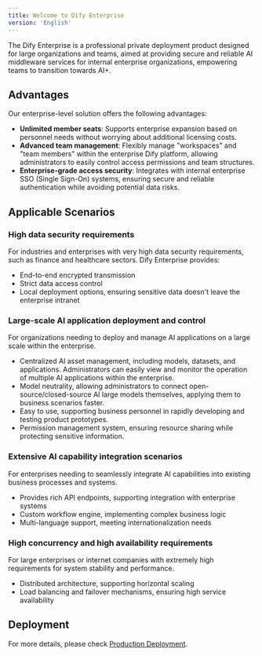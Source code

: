 ```yaml
---
title: Welcome to Dify Enterprise
version: 'English'
---
```


The Dify Enterprise is a professional private deployment product designed for large organizations and teams, aimed at providing secure and reliable AI middleware services for internal enterprise organizations, empowering teams to transition towards AI+. 

## Advantages

Our enterprise-level solution offers the following advantages:

- **Unlimited member seats**: Supports enterprise expansion based on personnel needs without worrying about additional licensing costs.
- **Advanced team management**: Flexibly manage "workspaces" and "team members" within the enterprise Dify platform, allowing administrators to easily control access permissions and team structures.
- **Enterprise-grade access security**: Integrates with internal enterprise SSO (Single Sign-On) systems, ensuring secure and reliable authentication while avoiding potential data risks.

## Applicable Scenarios

### High data security requirements

For industries and enterprises with very high data security requirements, such as finance and healthcare sectors. Dify Enterprise provides:

- End-to-end encrypted transmission
- Strict data access control
- Local deployment options, ensuring sensitive data doesn't leave the enterprise intranet

### Large-scale AI application deployment and control

For organizations needing to deploy and manage AI applications on a large scale within the enterprise.

- Centralized AI asset management, including models, datasets, and applications. Administrators can easily view and monitor the operation of multiple AI applications within the enterprise.
- Model neutrality, allowing administrators to connect open-source/closed-source AI large models themselves, applying them to business scenarios faster.
- Easy to use, supporting business personnel in rapidly developing and testing product prototypes.
- Permission management system, ensuring resource sharing while protecting sensitive information.

### Extensive AI capability integration scenarios

For enterprises needing to seamlessly integrate AI capabilities into existing business processes and systems.

- Provides rich API endpoints, supporting integration with enterprise systems
- Custom workflow engine, implementing complex business logic
- Multi-language support, meeting internationalization needs

### High concurrency and high availability requirements

For large enterprises or internet companies with extremely high requirements for system stability and performance.

- Distributed architecture, supporting horizontal scaling
- Load balancing and failover mechanisms, ensuring high service availability

## Deployment

For more details, please check [Production Deployment](/en-us/deployment/test-production/production-deployment).
